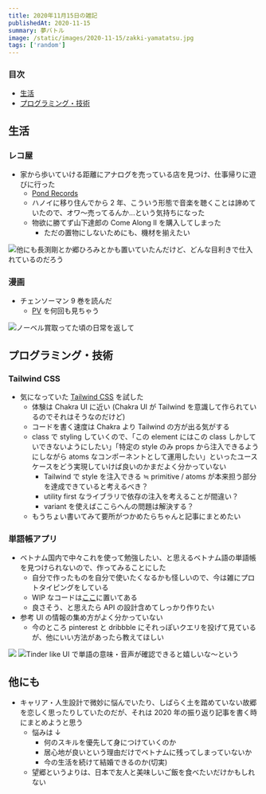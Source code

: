 ```yaml
---
title: 2020年11月15日の雑記
publishedAt: 2020-11-15
summary: 夢バトル
image: /static/images/2020-11-15/zakki-yamatatsu.jpg
tags: ['random']
---
```


### 目次

- [生活](#生活)
- [プログラミング・技術](#プログラミング・技術)

## 生活

### レコ屋

- 家から歩いていける距離にアナログを売っている店を見つけ、仕事帰りに遊びに行った
  - [Pond Records](https://goo.gl/maps/y4KsSiciAaxhiyUB7)
  - ハノイに移り住んでから 2 年、こういう形態で音楽を聴くことは諦めていたので、オワ〜売ってるんか...という気持ちになった
  - 物欲に勝てず山下達郎の Come Along Ⅱ を購入してしまった
    - ただの置物にしないためにも、機材を揃えたい

![他にも長渕剛とか郷ひろみとかも置いていたんだけど、どんな目利きで仕入れているのだろう](/static/images/2020-11-15/zakki-yamatatsu.jpg)

### 漫画

- チェンソーマン 9 巻を読んだ
  - [PV](https://www.youtube.com/watch?v=VPB_J6Egi28) を何回も見ちゃう

![ノーベル賞取ってた頃の日常を返して](/static/images/2020-11-15/zakki-aki.png)

## プログラミング・技術

### Tailwind CSS

- 気になっていた [Tailwind CSS](https://tailwindcss.com/) を試した
  - 体験は Chakra UI に近い (Chakra UI が Tailwind を意識して作られているのでそれはそうなのだけど)
  - コードを書く速度は Chakra より Tailwind の方が出る気がする
  - class で styling していくので、「この element にはこの class しかしていできないようにしたい」「特定の style のみ props から注入できるようにしながら atoms なコンポーネントとして運用したい」といったユースケースをどう実現していけば良いのかまだよく分かっていない
    - Tailwind で style を注入できる ≒ primitive / atoms が本来担う部分を達成できていると考えるべき？
    - utility first なライブラリで依存の注入を考えることが間違い？
    - variant を使えばここらへんの問題は解決する？
  - もうちょい書いてみて要所がつかめたらちゃんと記事にまとめたい

### 単語帳アプリ

- ベトナム国内で中々これを使って勉強したい、と思えるベトナム語の単語帳を見つけられないので、作ってみることにした
  - 自分で作ったものを自分で使いたくなるかも怪しいので、今は雑にプロトタイピングをしている
  - WIP なコードは[ここ](https://github.com/queq1890/tango)に置いてある
  - 良さそう、と思えたら API の設計含めてしっかり作りたい
- 参考 UI の情報の集め方がよく分かっていない
  - 今のところ pinterest と dribbble にそれっぽいクエリを投げて見ているが、他にいい方法があったら教えてほしい

![](/static/images/2020-11-15/zakki-card-1.png)
![Tinder like UI で単語の意味・音声が確認できると嬉しいな〜という](/static/images/2020-11-15/zakki-card-2.png)

## 他にも

- キャリア・人生設計で微妙に悩んでいたり、しばらく土を踏めていない故郷を恋しく思ったりしていたのだが、それは 2020 年の振り返り記事を書く時にまとめようと思う
  - 悩みは ↓
    - 何のスキルを優先して身につけていくのか
    - 居心地が良いという理由だけでベトナムに残ってしまっていないか
    - 今の生活を続けて結婚できるのか(切実)
  - 望郷というよりは、日本で友人と美味しいご飯を食べたいだけかもしれない
